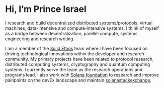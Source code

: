 # Hi, I'm Prince Israel

I research and build decentralized distributed systems/protocols, virtual machines, data-intensive and compute-intensive systems. I think of myself as a bridge between decentralization, parellel compute, systems engineering and research writing.

I am a member of the [3uild Ethos](https://x.com/comebuidlwithus?lang=en) team where I have been focused on driving technological innovations within the developer and research community. My primary projects have been related to protocol research, distributed computing systems, cryptography and quantum computing systems. I currently serve the team as the research operations and programs lead. 
I also work with [Solana foundation](https://solana.org) to research and improve painpoints on the devEx landscape and maintain [solanastackexchange](https://solana.stackexchange.com/users/32724/aseneca).
